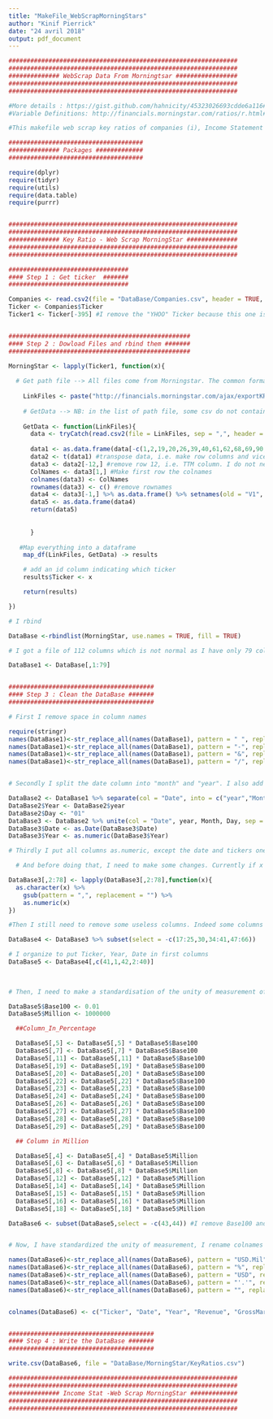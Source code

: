 ```yaml
---
title: "MakeFile_WebScrapMorningStars"
author: "Kinif Pierrick"
date: "24 avril 2018"
output: pdf_document
---
```



```r

###############################################################
###############################################################
############## WebScrap Data From Morningtsar #################
###############################################################
###############################################################

#More details : https://gist.github.com/hahnicity/45323026693cdde6a116#file-morningstar-api-md
#Variable Definitions: http://financials.morningstar.com/ratios/r.html#c

#This makefile web scrap key ratios of companies (i), Income Statement (ii) and balance sheet (iii) information

#####################################
############## Packages #############
#####################################

require(dplyr)
require(tidyr)
require(utils)
require(data.table)
require(purrr)


###############################################################
###############################################################
############## Key Ratio - Web Scrap MorningStar ##############
###############################################################
###############################################################

#################################
#### Step 1 : Get ticker  #######
#################################

Companies <- read.csv2(file = "DataBase/Companies.csv", header = TRUE, stringsAsFactors = FALSE)
Ticker <- Companies$Ticker
Ticker1 <- Ticker[-395] #I remove the "YHOO" Ticker because this one is not on MorningStar 


##################################################
#### Step 2 : Dowload Files and rbind them #######
##################################################

MorningStar <- lapply(Ticker1, function(x){
  
  # Get path file --> All files come from Morningstar. The common format is http://financials.morningstar.com/ajax/exportKR2CSV.html?t=FB So I create a vector containing this format for all Ticker  /// CSV Format :)
  
    LinkFiles <- paste("http://financials.morningstar.com/ajax/exportKR2CSV.html?t=",x, sep = "")
  
    # GetData --> NB: in the list of path file, some csv do not contain any rows. Tt causes some errors when running the function. Adding tryCatch is a good way to solve the problem.
  
    GetData <- function(LinkFiles){
      data <- tryCatch(read.csv2(file = LinkFiles, sep = ",", header = FALSE, stringsAsFactors = FALSE), error=function(e) NULL)
      
      data1 <- as.data.frame(data[-c(1,2,19,20,26,39,40,61,62,68,69,90,95,96),]) #remove useless rows
      data2 <- t(data1) #transpose data, i.e. make row columns and vice versa
      data3 <- data2[-12,] #remove row 12, i.e. TTM column. I do not need it.
      ColNames <- data3[1,] #Make first row the colnames
      colnames(data3) <- ColNames
      rownames(data3) <- c() #remove rownames
      data4 <- data3[-1,] %>% as.data.frame() %>% setnames(old = "V1", new = "Date") # remove first row and adjust colnames
      data5 <- as.data.frame(data4)
      return(data5)
      
      
      }
  
   #Map everything into a dataframe
    map_df(LinkFiles, GetData) -> results

    # add an id column indicating which ticker
    results$Ticker <- x

    return(results)

})

# I rbind  

DataBase <-rbindlist(MorningStar, use.names = TRUE, fill = TRUE)

# I got a file of 112 columns which is not normal as I have only 79 columns in most of my files. After check, CBG have some column in THB currency and idem for CCE which has some column in €. For both, different currencies are applied only for some columns and the most of the rest are also in $. Columns in different currencies are not variables that I need.  Consequently i remove all column > 79.

DataBase1 <- DataBase[,1:79]


########################################
#### Step 3 : Clean the DataBase #######
########################################

# First I remove space in column names

require(stringr)
names(DataBase1)<-str_replace_all(names(DataBase1), pattern = " ", replacement = ".")
names(DataBase1)<-str_replace_all(names(DataBase1), pattern = "-", replacement = ".")
names(DataBase1)<-str_replace_all(names(DataBase1), pattern = "&", replacement = "")
names(DataBase1)<-str_replace_all(names(DataBase1), pattern = "/", replacement = ".")


# Secondly I split the date column into "month" and "year". I also add a "Day" column. I dupplicate the new Year column and finally I unite month, year and day into Date

DataBase2 <- DataBase1 %>% separate(col = "Date", into = c("year","Month"), sep = "-")
DataBase2$Year <- DataBase2$year
DataBase2$Day <- "01"
DataBase3 <- DataBase2 %>% unite(col = "Date", year, Month, Day, sep = "-") 
DataBase3$Date <- as.Date(DataBase3$Date)
DataBase3$Year <- as.numeric(DataBase3$Year)

# Thirdly I put all columns as.numeric, except the date and tickers ones. Apply as.numeric(x) with x which is as.factor will not work. Before I need transfrom x into character and then into numeric.

  # And before doing that, I need to make some changes. Currently if x = 5,365 (i.e. meaning 5365) and I transform as character and then as numeric, it gives NA. So I need to remove all ",". Morningstar used "." to indicate decimal then no problem to remove ","?

DataBase3[,2:78] <- lapply(DataBase3[,2:78],function(x){
  as.character(x) %>%
    gsub(pattern = ",", replacement = "") %>%
    as.numeric(x)
})

#Then I still need to remove some useless columns. Indeed some columns correspond to header in the original database. Others are variables of the balance sheet in % which I do not need or still some are double (i.e. Financial Leverage)

DataBase4 <- DataBase3 %>% subset(select = -c(17:25,30,34:41,47:66))

# I organize to put Ticker, Year, Date in first columns
DataBase5 <- DataBase4[,c(41,1,42,2:40)]
                                
          

# Then, I need to make a standardisation of the unity of measurement of each variables. Indeed currently some variables are in million and other are in %. Let's correct that.

DataBase5$Base100 <- 0.01
DataBase5$Million <- 1000000

  ##Column_In_Percentage 

  DataBase5[,5] <- DataBase5[,5] * DataBase5$Base100
  DataBase5[,7] <- DataBase5[,7] * DataBase5$Base100
  DataBase5[,11] <- DataBase5[,11] * DataBase5$Base100
  DataBase5[,19] <- DataBase5[,19] * DataBase5$Base100
  DataBase5[,20] <- DataBase5[,20] * DataBase5$Base100
  DataBase5[,22] <- DataBase5[,22] * DataBase5$Base100
  DataBase5[,23] <- DataBase5[,23] * DataBase5$Base100
  DataBase5[,24] <- DataBase5[,24] * DataBase5$Base100
  DataBase5[,26] <- DataBase5[,26] * DataBase5$Base100
  DataBase5[,27] <- DataBase5[,27] * DataBase5$Base100
  DataBase5[,28] <- DataBase5[,28] * DataBase5$Base100
  DataBase5[,29] <- DataBase5[,29] * DataBase5$Base100

  ## Column in Million

  DataBase5[,4] <- DataBase5[,4] * DataBase5$Million
  DataBase5[,6] <- DataBase5[,6] * DataBase5$Million
  DataBase5[,8] <- DataBase5[,8] * DataBase5$Million
  DataBase5[,12] <- DataBase5[,12] * DataBase5$Million
  DataBase5[,14] <- DataBase5[,14] * DataBase5$Million
  DataBase5[,15] <- DataBase5[,15] * DataBase5$Million
  DataBase5[,16] <- DataBase5[,16] * DataBase5$Million
  DataBase5[,18] <- DataBase5[,18] * DataBase5$Million

DataBase6 <- subset(DataBase5,select = -c(43,44)) #I remove Base100 and Million


# Now, I have standardized the unity of measurement, I rename colnames one last time

names(DataBase6)<-str_replace_all(names(DataBase6), pattern = "USD.Mil", replacement = "")
names(DataBase6)<-str_replace_all(names(DataBase6), pattern = "%", replacement = "")
names(DataBase6)<-str_replace_all(names(DataBase6), pattern = "USD", replacement = "")
names(DataBase6)<-str_replace_all(names(DataBase6), pattern = "'.'", replacement = "")
names(DataBase6)<-str_replace_all(names(DataBase6), pattern = "", replacement = "")


colnames(DataBase6) <- c("Ticker", "Date", "Year", "Revenue", "GrossMargin", "OperatingIncome", "OperatingMargin", "NetIncome", "EarningsPerShare", "Dividends", "PayoutRatio", "Shares", "BookValuePerShare", "OperatingCashFlow","CapSpending", "FreeCashFlow", "FreeCashFlowPerShare", "WorkingCapital", "TaxRate", "NetMargin", "AssetTurnover_Average", "Roa", "Roe", "Roic", "InterestCoverage", "OperatingCashFlowGrowth_YOY", "FreeCashFlowGrowth_YOY", "CapEAsPercentageOfSales", "FreeCashFlowSales", "FreeCashFlowNetIncome", "CurrentRatio", "QuickRatio", "FinancialLeverage", "DebtEquity", "DaysSalesOutstanding", "DaysInventory", "PayablesPeriod", "CashConversionCycle", "ReceivablesTurnover", "InventoryTurnover", "FixedAssetsTurnover", "AssetTurnover")


########################################
#### Step 4 : Write the DataBase #######
########################################

write.csv(DataBase6, file = "DataBase/MorningStar/KeyRatios.csv")

###############################################################
###############################################################
############## Income Stat -Web Scrap MorningStar #############
###############################################################
###############################################################


```

